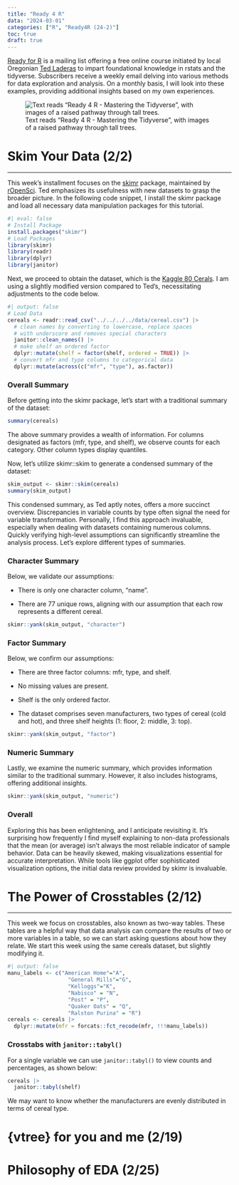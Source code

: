 ```yaml
---
title: "Ready 4 R"
data: "2024-03-01"
categories: ["R", "Ready4R (24-2)"]
toc: true
draft: true
---
```


[Ready for R](https://buttondown.email/ready4r) is a mailing list offering a free online course initiated by local Oregonian [Ted Laderas](https://laderast.github.io/) to impart foundational knowledge in rstats and the tidyverse. Subscribers receive a weekly email delving into various methods for data exploration and analysis. On a monthly basis, I will look into these examples, providing additional insights based on my own experiences.

![Text reads "Ready 4 R - Mastering the Tidyverse", with images of a raised pathway through tall trees.](ready4r.png)

# Skim Your Data (2/2)

---

This week's installment focuses on the  [skimr](https://cran.r-project.org/web/packages/skimr/skimr.pdf) package, maintained by [rOpenSci](https://docs.ropensci.org/skimr/articles/skimr.html?utm_source=ready4r&utm_medium=email&utm_campaign=ready-for-r-2024-02-05-skim-your-data). Ted emphasizes its usefulness with new datasets to grasp the broader picture. In the following code snippet, I install the skimr package and load all necessary data manipulation packages for this tutorial.

```r
#| eval: false
# Install Package
install.packages("skimr")
# Load Packages
library(skimr)
library(readr)
library(dplyr)
library(janitor)
```

Next, we proceed to obtain the dataset, which is the [Kaggle 80 Cerals](https://www.kaggle.com/datasets/crawford/80-cereals). I am using a slightly modified version compared to Ted's, necessitating adjustments to the code below.

```r
#| output: false
# Load Data
cereals <- readr::read_csv("../../../../data/cereal.csv") |>
  # clean names by converting to lowercase, replace spaces 
  # with underscore and removes special characters
  janitor::clean_names() |>
  # make shelf an ordered factor
  dplyr::mutate(shelf = factor(shelf, ordered = TRUE)) |>
  # convert mfr and type columns to categorical data
  dplyr::mutate(across(c("mfr", "type"), as.factor))
```

### Overall Summary

Before getting into the skimr package, let's start with a traditional summary of the dataset:

```r
summary(cereals)
```

The above summary provides a wealth of information. For columns designated as factors (mfr, type, and shelf), we observe counts for each category. Other column types display quantiles.

Now, let's utilize skimr::skim to generate a condensed summary of the dataset: 

```r
skim_output <- skimr::skim(cereals)
summary(skim_output)
```

This condensed summary, as Ted aptly notes, offers a more succinct overview. Discrepancies in variable counts by type often signal the need for variable transformation. Personally, I find this approach invaluable, especially when dealing with datasets containing numerous columns. Quickly verifying high-level assumptions can significantly streamline the analysis process. Let's explore different types of summaries.

### Character Summary

Below, we validate our assumptions:

* There is only one character column, "name".

* There are 77 unique rows, aligning with our assumption that each row represents a different cereal.

```r
skimr::yank(skim_output, "character")
```

### Factor Summary

Below, we confirm our assumptions:

* There are three factor columns: mfr, type, and shelf.

* No missing values are present.

* Shelf is the only ordered factor.

* The dataset comprises seven manufacturers, two types of cereal (cold and hot), and three shelf heights (1: floor, 2: middle, 3: top).

```r
skimr::yank(skim_output, "factor")
```

### Numeric Summary

Lastly, we examine the numeric summary, which provides information similar to the traditional summary. However, it also includes histograms, offering additional insights.

```r
skimr::yank(skim_output, "numeric")
```



### Overall

Exploring this has been enlightening, and I anticipate revisiting it. It's surprising how frequently I find myself explaining to non-data professionals that the mean (or average) isn't always the most reliable indicator of sample behavior. Data can be heavily skewed, making visualizations essential for accurate interpretation. While tools like ggplot offer sophisticated visualization options, the initial data review provided by skimr is invaluable.

# The Power of Crosstables (2/12)

---

This week we focus on crosstables, also known as two-way tables. These tables are a helpful way that data analysis can compare the results of two or more variables in a table, so we can start asking questions about how they relate. We start this week using the same cereals dataset, but slightly modifying it.

```r
#| output: false
manu_labels <- c("American Home"="A",
                   "General Mills"="G",
                   "Kelloggs"="K",
                   "Nabisco" = "N",
                   "Post" = "P",
                   "Quaker Oats" = "Q", 
                   "Ralston Purina" = "R")
cereals <- cereals |>
  dplyr::mutate(mfr = forcats::fct_recode(mfr, !!!manu_labels))
```

### Crosstabs with `janitor::tabyl()`

For a single variable we can use `janitor::tabyl()` to view counts and percentages, as shown below:

```r
cereals |>
  janitor::tabyl(shelf) 
```

We may want to know whether the manufacturers are evenly distributed in terms of cereal type. 


# {vtree} for you and me (2/19)

# Philosophy of EDA (2/25)